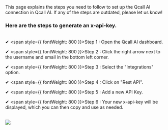 
<Info>
    This page explains the steps you need to follow to set up the Qcall AI
    connection in Qcall AI. If any of the steps are outdated, please let us know!
</Info>

### Here are the steps to generate an x-api-key.

<br />✔ <span style={{ fontWeight: 800 }}>Step 1 :</span> Open the Qcall AI
dashboard.

✔ <span style={{ fontWeight: 800 }}>Step 2 :</span> Click the right arrow next to the username and email in the bottom left corner.

✔ <span style={{ fontWeight: 800 }}>Step 3 :</span> Select the "Integrations" option.

✔ <span style={{ fontWeight: 800 }}>Step 4 :</span> Click on "Rest API".

✔ <span style={{ fontWeight: 800 }}>Step 5 :</span> Add a new API Key.

✔ <span style={{ fontWeight: 800 }}>Step 6 :</span> Your new x-api-key will be displayed, which you can then copy and use as needed.

<br />
<Frame>
  <img src="/images/generate-key.png" style={{ borderRadius: "0.5rem" }} />
</Frame>
